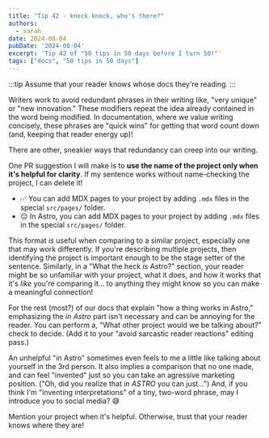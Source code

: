 ```yaml
---
title: "Tip 42 - knock knock, who's there?"
authors:
  - sarah
date: 2024-08-04
pubDate: '2024-08-04'
excerpt: 'Tip 42 of "50 tips in 50 days before I turn 50!"'
tags: ["docs", "50 tips in 50 days"]
---
```


:::tip
Assume that your reader knows whose docs they're reading.
:::

Writers work to avoid redundant phrases in their writing like, "very unique" or "new innovation." These modifiers repeat the idea already contained in the word being modified. In documentation, where we value writing concisely, these phrases are "quick wins" for getting that word count down (and, keeping that reader energy up)!

There are other, sneakier ways that redundancy can creep into our writing.

One PR suggestion I will make is to **use the name of the project only when it's helpful for clarity**. If my sentence works without name-checking the project, I can delete it!

- ✅ You can add MDX pages to your project by adding `.mdx` files in the special `src/pages/` folder.
- 😐 In Astro, you can add MDX pages to your project by adding `.mdx` files in the special `src/pages/` folder.

This format *is* useful when comparing to a similar project, especially one that may work differently. If you're describing multiple projects, then identifying the project is important enough to be the stage setter of the sentence. Similarly, in a "What the heck *is* Astro?" section, your reader might be so unfamiliar with your project, what it does, and how it works that it's *like* you're comparing it... to anything they might know so you can make a meaningful connection!

For the rest (most?) of our docs that explain "how a thing works in Astro," emphasizing the *in Astro* part isn't necessary and can be annoying for the reader. You can perform a, "What other project would we be talking about?" check to decide. (Add it to your "avoid sarcastic reader reactions" editing pass.)

An unhelpful "in Astro" sometimes even feels to me a little like talking about yourself in the 3rd person. It also implies a comparison that no one made, and can feel "invented" just so you can take an agressive marketing position. ("Oh, did you realize that *in ASTRO* you can just...") And, if you think I'm "inventing interpretations" of a tiny, two-word phrase, may I introduce you to social media? 😅

Mention your project when it's helpful. Otherwise, trust that your reader knows where they are!


<LinkCard title="See the whole list of tips!" href="/blog/50-docs-tips-in-50-days" />